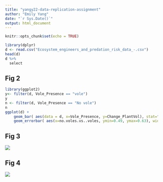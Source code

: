 ```yaml
---
title: "yangy22-data-replication-assignment"
author: "Emily Yang"
date: "`r Sys.Date()`"
output: html_document
---
```


```r
knitr::opts_chunk$set(echo = TRUE)
```

```r
library(dplyr)
d <- read.csv("Ecosystem_engineers_and_predation_risk_data_-.csv")
head(d)
d %>% 
  select
```
## Fig 2
 
```r

library(ggplot2)
y<- filter(d, Vole_Presence == "vole")
y
n <- filter(d, Vole_Presence == "No vole")
n
ggplot(d) +
    geom_bar( aes(data = d, x=Vole_Presence, y=Change_PlantVol), stat="identity", fill="skyblue", alpha=0.001) +
    geom_errorbar( aes(x=no.voles.vs..voles, ymin=0.49, ymax=0.63), width=0.4, colour="orange", alpha=0.9, linewidth=1.3)
```
 
## Fig 3

<img src="Fig 4B.png">

## Fig 4

<img src="Fig 6 C-E.png">